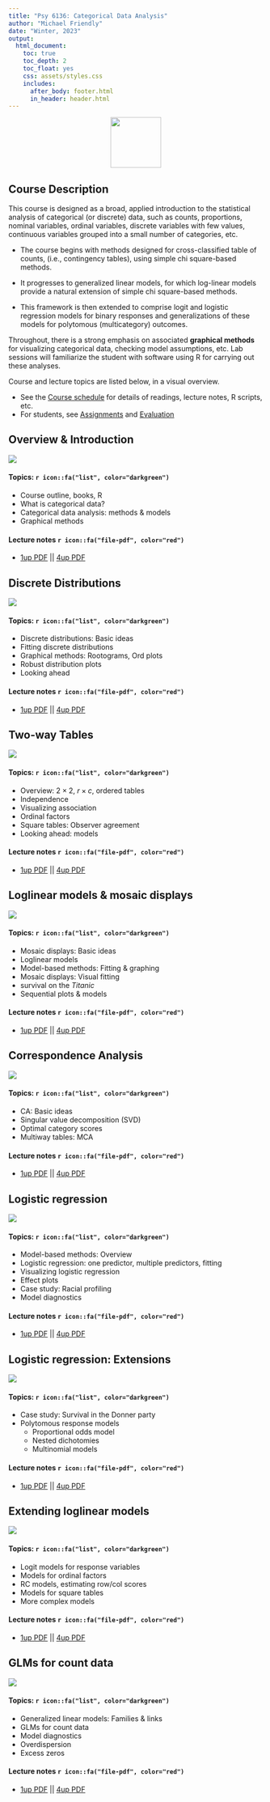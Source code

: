 ```yaml
---
title: "Psy 6136: Categorical Data Analysis"
author: "Michael Friendly"
date: "Winter, 2023"
output:
  html_document:
    toc: true
    toc_depth: 2
    toc_float: yes
    css: assets/styles.css
    includes:
      after_body: footer.html
      in_header: header.html
---
```



<center>
<img src="icons/psy6136-highres.png" width="100px"/>
</center>

## Course Description 

This course is designed as a broad, applied introduction to the statistical analysis of categorical (or discrete) data, such as counts, proportions, nominal variables, ordinal variables, discrete variables with few values, continuous variables grouped into a small number of categories, etc. 

* The course begins with methods designed for cross-classified table of counts, (i.e., contingency tables), using simple chi square-based methods. 

* It progresses to generalized linear models, for which log-linear models provide a natural extension of simple chi square-based methods. 

* This framework is then extended to comprise logit and logistic regression models for binary responses and generalizations of these models for polytomous (multicategory) outcomes.

Throughout, there is a strong emphasis on associated **graphical methods** for visualizing categorical data, checking model assumptions, etc. Lab sessions will familiarize the student with software using R for carrying out these analyses.

Course and lecture topics are listed below, in a visual overview. 

* See the [Course schedule](schedule.html) for details of readings, lecture notes, R scripts, etc.
* For students, see [Assignments](about.html#assign) and [Evaluation](about.html#evaluation)

## Overview & Introduction {#overview}

![](images/headers/bertifier.png)

#### Topics:  `r icon::fa("list", color="darkgreen")`

- Course outline, books, R
- What is categorical data?
- Categorical data analysis: methods & models
- Graphical methods

#### Lecture notes  `r icon::fa("file-pdf", color="red")` 
- [1up PDF](lectures/01-Overview.pdf) || [4up PDF](lectures/01-Overview-2x2.pdf)


## Discrete Distributions

![](images/headers/dpois-xyplot.png)

#### Topics:  `r icon::fa("list", color="darkgreen")`

- Discrete distributions: Basic ideas
- Fitting discrete distributions
- Graphical methods: Rootograms, Ord plots
- Robust distribution plots
- Looking ahead

#### Lecture notes  `r icon::fa("file-pdf", color="red")` 
- [1up PDF](lectures/02-Discrete.pdf) || [4up PDF](lectures/02-Discrete-2x2.pdf)

## Two-way Tables

![](images/headers/twoway.png)

#### Topics:  `r icon::fa("list", color="darkgreen")`

- Overview: $2 \times 2$, $r \times c$, ordered tables
- Independence
- Visualizing association
- Ordinal factors
- Square tables: Observer agreement
- Looking ahead: models

#### Lecture notes  `r icon::fa("file-pdf", color="red")` 
- [1up PDF](lectures/03-Twoway1.pdf) || [4up PDF](lectures/03-Twoway1-2x2.pdf)


## Loglinear models & mosaic displays

![](images/headers/loglin.png)


#### Topics:  `r icon::fa("list", color="darkgreen")`

- Mosaic displays: Basic ideas
- Loglinear models
- Model-based methods: Fitting & graphing
- Mosaic displays: Visual fitting
- survival on the _Titanic_
- Sequential plots & models

#### Lecture notes  `r icon::fa("file-pdf", color="red")` 
- [1up PDF](lectures/04-Loglin.pdf) || [4up PDF](lectures/04-Loglin-2x2.pdf)

## Correspondence Analysis

![](images/headers/corresp.png)

#### Topics:  `r icon::fa("list", color="darkgreen")`

- CA: Basic ideas
- Singular value decomposition (SVD)
- Optimal category scores
- Multiway tables: MCA

#### Lecture notes  `r icon::fa("file-pdf", color="red")` 
- [1up PDF](lectures/05-Corresp.pdf) || [4up PDF](lectures/05-Corresp-2x2.pdf)


## Logistic regression

![](images/headers/logistic.png)

#### Topics:  `r icon::fa("list", color="darkgreen")`

- Model-based methods: Overview
- Logistic regression: one predictor, multiple predictors, fitting
- Visualizing logistic regression
- Effect plots
- Case study: Racial profiling
- Model diagnostics

#### Lecture notes  `r icon::fa("file-pdf", color="red")` 
- [1up PDF](lectures/06-Logistic.pdf) || [4up PDF](lectures/06-Logistic-2x2.pdf)


## Logistic regression: Extensions

![](images/headers/logistic2.png)


#### Topics:  `r icon::fa("list", color="darkgreen")`

- Case study: Survival in the Donner party
- Polytomous response models
  + Proportional odds model
  + Nested dichotomies
  + Multinomial models

#### Lecture notes  `r icon::fa("file-pdf", color="red")` 
- [1up PDF](lectures/07-Logistic2.pdf) || [4up PDF](lectures/07-Logistic2-2x2.pdf)


## Extending loglinear models

![](images/headers/loglin2.png)

#### Topics:  `r icon::fa("list", color="darkgreen")`

- Logit models for response variables
- Models for ordinal factors
- RC models, estimating row/col scores
- Models for square tables
- More complex models

#### Lecture notes  `r icon::fa("file-pdf", color="red")` 
- [1up PDF](lectures/08-Loglin2.pdf) || [4up PDF](lectures/08-Loglin2-2x2.pdf)


## GLMs for count data

![](images/headers/countdata.png)


#### Topics:  `r icon::fa("list", color="darkgreen")`

- Generalized linear models: Families & links
- GLMs for count data
- Model diagnostics
- Overdispersion
- Excess zeros

#### Lecture notes  `r icon::fa("file-pdf", color="red")` 
- [1up PDF](lectures/09-CountData.pdf) || [4up PDF](lectures/09-CountData-2x2.pdf)


